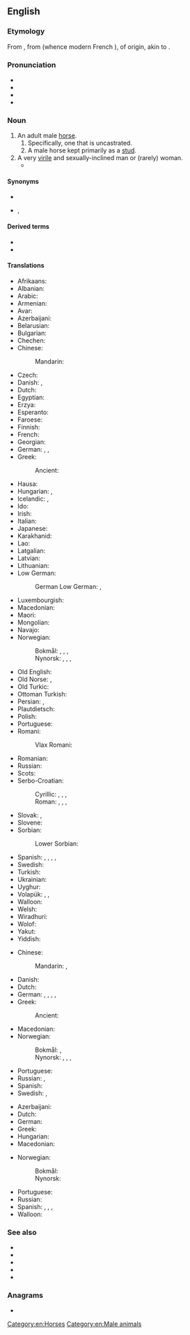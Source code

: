 ==English==

===Etymology===
From {{inh|en|enm|stalion}}, from {{der|en|frm|estalon}} (whence modern French {{m|fr|étalon}}), of {{der|en|gem|-}} origin, akin to {{m|en|stall}}.

===Pronunciation===
* {{IPA|en|/ˈstæli.ən/|/ˈstæljən/}}
* {{audio|en|en-us-stallion.ogg|Audio (US)}}
* {{rhymes|en|æliən|s1=3|æljən|s2=2}}
* {{hyphenation|en|stal|lion}}

===Noun===
{{en-noun}}

# An adult male [[horse]].
## Specifically, one that is uncastrated.
## A male horse kept primarily as a [[stud]].
# A very [[virile]] and sexually-inclined man or (rarely) woman.
#*{{quote-book|en|2012|Garry Kay|Break Free|passage='You '''stallion'''.' <br>Brian patted Tom on the back, but now with mixed feelings. He was pleased for his brother, but slightly jealous that Tom had lost his virginity before him}}

====Synonyms====
* {{l|en|entire}}
* {{l|en|studhorse}}, {{l|en|stud horse}}

====Derived terms====
* {{l|en|stallioneer}}
* {{l|en|stallioner}}

====Translations====
{{trans-top|uncastrated male horse}}
* Afrikaans: {{t+|af|hings}}
* Albanian: {{t+|sq|hamshor|m}}
* Arabic: {{t|ar|جَوَاد|m}}
* Armenian: {{t+|hy|հովատակ}}
* Avar: {{t|av|айгъир}}
* Azerbaijani: {{t|az|ayğır}}
* Belarusian: {{t|be|жарабе́ц|m}}
* Bulgarian: {{t+|bg|жребе́ц|m}}
* Chechen: {{t|ce|айгӏар}}
* Chinese:
*: Mandarin: {{t+|cmn|公马|tr=gōngmǎ}}
* Czech: {{t+|cs|hřebec|m}}
* Danish: {{t+|da|hingst|c}}, {{t|da|hanhest|c}}
* Dutch: {{t+|nl|hengst|m}}
* Egyptian: {{t-egy|jbr|h=i-H_SPACE:R7-bA-r:Z1-E6}}
* Erzya: {{t|myv|айгор}}
* Esperanto: {{t|eo|virĉevalo}}
* Faroese: {{t+|fo|hestur|m}}
* Finnish: {{t+|fi|ori}}
* French: {{t+|fr|étalon|m}}
* Georgian: {{t|ka|ულაყი}}
* German: {{t+|de|Hengst|m}}, {{t|de|Pferdehengst}}, {{t|de|Pferdemännchen|n}}
* Greek: {{t+|el|επιβήτορας|m}}
*: Ancient: {{t|grc|ἐπιβήτωρ|m}}
* Hausa: {{t|ha|ingarma}}
* Hungarian: {{t+|hu|csődör}}, {{t+|hu|mén}}
* Icelandic: {{t|is|stóðhestur|m}}, {{t+|is|graðhestur|m}}
* Ido: {{t+|io|kavalulo}}
* Irish: {{t|ga|stail|f}}
* Italian: {{t+|it|stallone|m}}
* Japanese: {{t+|ja|種馬|tr=taneuma}}
* Karakhanid: {{t|xqa|اَذْغِرْ|tr=aδɣïr}}
* Lao: {{t|lo|ມ້າຜູ້}}
* Latgalian: {{t|ltg|ogers}}
* Latvian: {{t|lv|ērzelis|m}}
* Lithuanian: {{t+|lt|eržilas|m}}
* Low German:
*: German Low German: {{t+|nds|Hingst|m}}, {{t+|nds|Hengst|m}}
{{trans-mid}}
* Luxembourgish: {{t+|lb|Hengscht|m}}
* Macedonian: {{t|mk|ждребец|m}}
* Maori: {{t|mi|tāriana}}
* Mongolian: {{t|mn|азрага}}
* Navajo: {{t|nv|łį́į́chogii}}
* Norwegian:
*: Bokmål: {{t+|nb|hingst|m}}, {{t|nb|grahest|m}}, {{t+|nb|hest|m}}, {{t|nb|([[ukastrert]]) [[hannhest]]|m}}
*: Nynorsk: {{t|nn|hingst|m}}, {{t|nn|grahest|m}}, {{t|nn|hest|m}}, {{t|nn|([[ukastrert]]) [[hannhest]]|m}}
* Old English: {{t|ang|hengest|m}}
* Old Norse: {{t|non|reini|m}}, {{t|non|hestr|m}}
* Old Turkic: {{t|otk|𐰑𐰍𐰺|tr=adɣïr}}
* Ottoman Turkish: {{t|ota|آیغر|tr=aygır}}
* Persian: {{t+|fa|نریان|tr=nariyân}}, {{t+|fa|گشن|tr=gošn}}
* Plautdietsch: {{t+|pdt|Hinjst|m}}
* Polish: {{t+|pl|ogier|m}}
* Portuguese: {{t+|pt|garanhão|m}}
* Romani:
*: Vlax Romani: {{t|rmy|harmasari}}
* Romanian: {{t+|ro|armăsar|m}}
* Russian: {{t+|ru|жеребе́ц|m}}
* Scots: {{t|sco|couser}}
* Serbo-Croatian:
*: Cyrillic: {{t|sh|ждребац|m}}, {{t|sh|ждрије́бац|m}}, {{t|sh|па̏стӯх|m}}, {{t|sh|пастув|m}}
*: Roman: {{t+|sh|ždrebac|m}}, {{t+|sh|ždrijébac|m}}, {{t+|sh|pȁstūh|m}}, {{t+|sh|pastuv|m}}
* Slovak: {{t|sk|tátoš|m}}, {{t+|sk|žrebec|m}}
* Slovene: {{t+|sl|žrebec|m}}
* Sorbian:
*: Lower Sorbian: {{t|dsb|hengist|m}}
* Spanish: {{t+|es|potro|m}}, {{t+|es|semental|m}}, {{t+|es|cojudo|m}}, {{t+|es|entero|m}}, {{t+|es|padrillo|m}}
* Swedish: {{t+|sv|hingst|c}}
* Turkish: {{t+|tr|aygır|m}}
* Ukrainian: {{t+|uk|жеребе́ць|m}}
* Uyghur: {{t|ug|ئايغىر}}
* Volapük: {{t+|vo|hijevod}}, {{t|vo|omjeval}} {{qualifier|obsolete}}, {{t|vo|lejeval}} {{qualifier|obsolete}}
* Walloon: {{t+|wa|roncén|m}}
* Welsh: {{t+|cy|march|m}}
* Wiradhuri: {{t|wrh|yindaay}}
* Wolof: {{t|wo|sàll|alt=sàll wi}}
* Yakut: {{t|sah|атыыр}}
* Yiddish: {{t|yi|אָגער|m}}
{{trans-bottom}}

{{trans-top|male horse kept primarily as a stud}}
* Chinese:
*: Mandarin: {{t+|cmn|種馬}}, {{t+|cmn|种马|tr=zhǒngmǎ}}
* Danish: {{t|da|avlshingst|c}}
* Dutch: {{t+|nl|dekhengst|m}}
* German: {{t|de|Deckhengst|m}}, {{t|de|Zuchthengst|m}}, {{t|de|Schälhengst|m}}, {{t|de|Schellhengst|m}}, {{t+|de|Beschäler|m}}
* Greek:
*: Ancient: {{t|grc|ὀχεῖον|n}}
{{trans-mid}}
* Macedonian: {{t|mk|пастув|m}}
* Norwegian:
*: Bokmål: {{t|nb|avlshingst|m}}, {{t|nb|stohingst|m}}
*: Nynorsk: {{t|nn|avlshingst|m}}, {{t|nn|alshingst|m}}, {{t|nn|alehingst|m}}, {{t|nn|stohingst|m}}
* Portuguese: {{t+|pt|garanhão|m}}
* Russian: {{t+|ru|саме́ц-производи́тель|m}}, {{t+|ru|жеребе́ц|m}}
* Spanish: {{t+|es|semental|m}}
* Swedish: {{t+|sv|hingst|c}}, {{t|sv|avelshingst|c}}
{{trans-bottom}}

{{trans-top|very virile, sexually-inclined man}}
* Azerbaijani: {{t|az|ayğır}}
* Dutch: {{t+|nl|dekhengst|m}}
* German: {{t|de|Zuchthengst|m}}
* Greek: {{t+|el|επιβήτορας|m}}
* Hungarian: {{t+|hu|csődör}}
* Macedonian: {{t|mk|пастув|m}}
{{trans-mid}}
* Norwegian:
*: Bokmål: {{t|nb|grahest|m}}
*: Nynorsk: {{t|nn|grahest|m}}
* Portuguese: {{t+|pt|garanhão|m}}
* Russian: {{qualifier|colloquial}} {{t+|ru|жеребе́ц|m}}
* Spanish: {{t+|es|semental|m}}, {{t+|es|cuero|m}}, {{t+|es|mango|m}}, {{t|es|papasote|m}}
* Walloon: {{t+|wa|roncén|m}}
{{trans-bottom}}

===See also===
* {{l|en|colt}}
* {{l|en|filly}}
* {{l|en|foal}}
* {{l|en|gelding}}
* {{l|en|mare}}

===Anagrams===
* {{anagrams|en|a=aillnost|Llanitos|Santillo|Taillons}}

[[Category:en:Horses]]
[[Category:en:Male animals]]